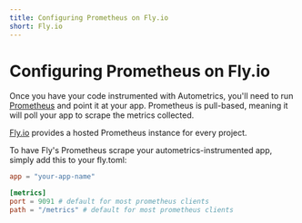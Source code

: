 ```yaml
---
title: Configuring Prometheus on Fly.io
short: Fly.io
---
```


# Configuring Prometheus on Fly.io

Once you have your code instrumented with Autometrics, you'll need to run
[Prometheus](https://prometheus.io) and point it at your app. Prometheus is
pull-based, meaning it will poll your app to scrape the metrics collected.

[Fly.io](https://fly.io) provides a hosted Prometheus instance for every
project.

To have Fly's Prometheus scrape your autometrics-instrumented app, simply add
this to your fly.toml:

```toml filename="fly.toml"
app = "your-app-name"

[metrics]
port = 9091 # default for most prometheus clients
path = "/metrics" # default for most prometheus clients
```
